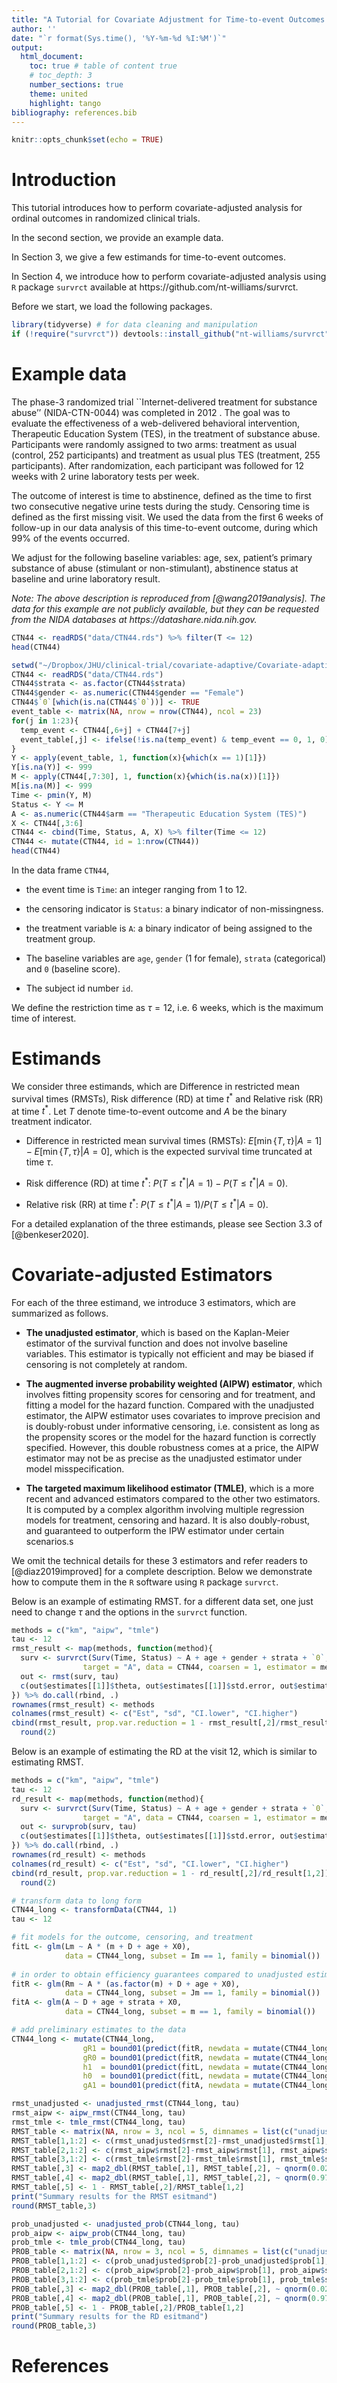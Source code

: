 ```yaml
---
title: "A Tutorial for Covariate Adjustment for Time-to-event Outcomes in Clinical Trials"
author: ''
date: "`r format(Sys.time(), '%Y-%m-%d %I:%M')`"
output:
  html_document:
    toc: true # table of content true
    # toc_depth: 3
    number_sections: true
    theme: united
    highlight: tango
bibliography: references.bib
---
```


```r
knitr::opts_chunk$set(echo = TRUE)
```

# Introduction

This tutorial introduces how to perform covariate-adjusted analysis for ordinal outcomes in randomized clinical trials. 

In the second section, we provide an example data.

In Section 3, we give a few estimands for time-to-event outcomes.

In Section 4, we introduce how to perform covariate-adjusted analysis using `R` package `survrct` available at https://github.com/nt-williams/survrct.

Before we start, we load the following packages.

```r
library(tidyverse) # for data cleaning and manipulation
if (!require("survrct")) devtools::install_github("nt-williams/survrct") # for covariate-adjusted analysis for time-to-event outcomes
```

# Example data

The  phase-3  randomized trial ``Internet-delivered treatment for substance abuse'' (NIDA-CTN-0044) was completed in 2012 \citep{CTN44}. The goal was to evaluate the effectiveness of a web-delivered behavioral intervention, Therapeutic Education
System (TES), in the treatment of substance abuse. Participants were randomly assigned to two arms: treatment as usual (control, 252 participants) and treatment as usual plus TES (treatment, 255 participants).
After randomization, each participant was followed for 12 weeks with 2 urine laboratory tests per week. 

The outcome of interest is time to abstinence, defined as the time to first two consecutive negative urine tests during the study. Censoring time is defined as the first missing visit. We used the data from the first 6 weeks of follow-up in our data analysis of this  time-to-event outcome, during which 99\% of the events occurred.

We adjust for the following baseline variables: age, sex, patient's primary substance of abuse (stimulant or non-stimulant), abstinence status at baseline and urine laboratory result. 

_Note: The above description is reproduced from [@wang2019analysis]. The data for this example are not publicly available, but they can be requested from the NIDA databases at https://datashare.nida.nih.gov. _

```r
CTN44 <- readRDS("data/CTN44.rds") %>% filter(T <= 12)
head(CTN44)
```

```r
setwd("~/Dropbox/JHU/clinical-trial/covariate-adaptive/Covariate-adaptive/")
CTN44 <- readRDS("data/CTN44.rds")
CTN44$strata <- as.factor(CTN44$strata)
CTN44$gender <- as.numeric(CTN44$gender == "Female")
CTN44$`0`[which(is.na(CTN44$`0`))] <- TRUE
event_table <- matrix(NA, nrow = nrow(CTN44), ncol = 23)
for(j in 1:23){
  temp_event <- CTN44[,6+j] + CTN44[7+j]
  event_table[,j] <- ifelse(!is.na(temp_event) & temp_event == 0, 1, 0)
}
Y <- apply(event_table, 1, function(x){which(x == 1)[1]})
Y[is.na(Y)] <- 999
M <- apply(CTN44[,7:30], 1, function(x){which(is.na(x))[1]})
M[is.na(M)] <- 999
Time <- pmin(Y, M)
Status <- Y <= M
A <- as.numeric(CTN44$arm == "Therapeutic Education System (TES)")
X <- CTN44[,3:6]
CTN44 <- cbind(Time, Status, A, X) %>% filter(Time <= 12)
CTN44 <- mutate(CTN44, id = 1:nrow(CTN44))
head(CTN44)
```

In the data frame `CTN44`,

  - the event time is `Time`: an integer ranging from 1 to 12.
  
  - the censoring indicator is `Status`: a binary indicator of non-missingness.
  
  - the treatment variable is `A`: a binary indicator of being assigned to the treatment group.
  
  - The baseline variables are `age`, `gender` (1 for female), `strata` (categorical) and `0` (baseline score).
  
  - The subject id number `id`.

We define the restriction time as $\tau = 12$, i.e. 6 weeks, which is the maximum time of interest.

# Estimands

We consider three estimands, which are Difference in restricted mean survival times (RMSTs), Risk difference (RD)  at time $t^*$ and Relative risk (RR)  at time $t^*$. Let $T$ denote time-to-event outcome and $A$ be the binary treatment indicator.

- Difference in restricted mean survival times (RMSTs): $E[\min\{T,\tau\}|A=1] - E[\min\{T,\tau\}|A=0]$, which is the expected survival time truncated at time $\tau$.

- Risk difference (RD) at time $t^*$: $P(T\le t^*|A=1) - P(T\le t^*|A=0)$.

- Relative risk (RR)  at time $t^*$: $P(T\le t^*|A=1)/P(T\le t^*|A=0)$.

For a detailed explanation of the three estimands, please see Section 3.3 of [@benkeser2020].

# Covariate-adjusted Estimators

For each of the three estimand, we introduce 3 estimators, which are summarized as follows.

- __The unadjusted estimator__, which is based on the Kaplan-Meier estimator of the survival function and does not involve baseline variables. This estimator is typically not efficient and may be biased if censoring is not completely at random.

- __The augmented inverse probability weighted (AIPW) estimator__, which involves fitting propensity scores for censoring and for treatment, and fitting a model for the hazard function. 
Compared with the unadjusted estimator, the AIPW estimator uses covariates to improve precision and is doubly-robust  under informative censoring, i.e. consistent as long as the propensity scores or the model for the hazard function is correctly specified. 
However, this double robustness comes at a price, the AIPW estimator may not be as precise as the unadjusted estimator under model misspecification.

- __The targeted maximum likelihood estimator (TMLE)__, which is a more recent and advanced estimators compared to the other two estimators. It is computed by a complex algorithm involving multiple regression models for treatment, censoring and hazard. It is also doubly-robust, and guaranteed to outperform the IPW estimator under certain scenarios.s

We omit the technical details for these 3 estimators and refer readers to [@diaz2019improved] for a complete description. Below we demonstrate how to compute them in the `R` software using `R` package `survrct`. 

<!-- We note that this implemation requries some prelimiary steps, which are noted as comments in the code chunck below. In addition, this package does not give standard error estimation for the RR estimand. One option to perform inference on the RR estimand is using bootstrap with the `survtmlerct` package to get the emperical distribution of the point estimate. -->

Below is an example of estimating RMST. for a different data set, one just need to change $\tau$ and the options in the `survrct` function. 

```r
methods = c("km", "aipw", "tmle")
tau <- 12
rmst_result <- map(methods, function(method){
  surv <- survrct(Surv(Time, Status) ~ A + age + gender + strata + `0`,
                target = "A", data = CTN44, coarsen = 1, estimator = method)
  out <- rmst(surv, tau)
  c(out$estimates[[1]]$theta, out$estimates[[1]]$std.error, out$estimates[[1]]$theta.conf.low, out$estimates[[1]]$theta.conf.high)
}) %>% do.call(rbind, .)
rownames(rmst_result) <- methods
colnames(rmst_result) <- c("Est", "sd", "CI.lower", "CI.higher")
cbind(rmst_result, prop.var.reduction = 1 - rmst_result[,2]/rmst_result[1,2]) %>%
  round(2)
```

Below is an example of estimating the RD at the visit 12, which is similar to estimating RMST.

```r
methods = c("km", "aipw", "tmle")
tau <- 12
rd_result <- map(methods, function(method){
  surv <- survrct(Surv(Time, Status) ~ A + age + gender + strata + `0`,
                target = "A", data = CTN44, coarsen = 1, estimator = method)
  out <- survprob(surv, tau)
  c(out$estimates[[1]]$theta, out$estimates[[1]]$std.error, out$estimates[[1]]$theta.conf.low, out$estimates[[1]]$theta.conf.high)
}) %>% do.call(rbind, .)
rownames(rd_result) <- methods
colnames(rd_result) <- c("Est", "sd", "CI.lower", "CI.higher")
cbind(rd_result, prop.var.reduction = 1 - rd_result[,2]/rd_result[1,2]) %>%
  round(2)
```

```r
# transform data to long form
CTN44_long <- transformData(CTN44, 1)
tau <- 12

# fit models for the outcome, censoring, and treatment 
fitL <- glm(Lm ~ A * (m + D + age + X0),
            data = CTN44_long, subset = Im == 1, family = binomial())
            
# in order to obtain efficiency guarantees compared to unadjusted estimators, time must be a factor in the censoring model:
fitR <- glm(Rm ~ A * (as.factor(m) + D + age + X0),
            data = CTN44_long, subset = Jm == 1, family = binomial())
fitA <- glm(A ~ D + age + strata + X0,
            data = CTN44_long, subset = m == 1, family = binomial())

# add preliminary estimates to the data
CTN44_long <- mutate(CTN44_long,
                gR1 = bound01(predict(fitR, newdata = mutate(CTN44_long, A = 1), type = 'response')),
                gR0 = bound01(predict(fitR, newdata = mutate(CTN44_long, A = 0), type = 'response')),
                h1  = bound01(predict(fitL, newdata = mutate(CTN44_long, A = 1), type = 'response')),
                h0  = bound01(predict(fitL, newdata = mutate(CTN44_long, A = 0), type = 'response')),
                gA1 = bound01(predict(fitA, newdata = mutate(CTN44_long, A = 1), type = 'response')))

rmst_unadjusted <- unadjusted_rmst(CTN44_long, tau)
rmst_aipw <- aipw_rmst(CTN44_long, tau)
rmst_tmle <- tmle_rmst(CTN44_long, tau)
RMST_table <- matrix(NA, nrow = 3, ncol = 5, dimnames = list(c("unadjusted", "aipw", "tmle"), c("est", "var", "CI.lower", "CI.upper", "var_reduction")))
RMST_table[1,1:2] <- c(rmst_unadjusted$rmst[2]-rmst_unadjusted$rmst[1], rmst_unadjusted$std.error.diff^2)
RMST_table[2,1:2] <- c(rmst_aipw$rmst[2]-rmst_aipw$rmst[1], rmst_aipw$std.error.diff^2)
RMST_table[3,1:2] <- c(rmst_tmle$rmst[2]-rmst_tmle$rmst[1], rmst_tmle$std.error.diff^2)
RMST_table[,3] <- map2_dbl(RMST_table[,1], RMST_table[,2], ~ qnorm(0.025, .x, sqrt(.y)))
RMST_table[,4] <- map2_dbl(RMST_table[,1], RMST_table[,2], ~ qnorm(0.975, .x, sqrt(.y)))
RMST_table[,5] <- 1 - RMST_table[,2]/RMST_table[1,2]
print("Summary results for the RMST esitmand")
round(RMST_table,3)

prob_unadjusted <- unadjusted_prob(CTN44_long, tau)
prob_aipw <- aipw_prob(CTN44_long, tau)
prob_tmle <- tmle_prob(CTN44_long, tau)
PROB_table <- matrix(NA, nrow = 3, ncol = 5, dimnames = list(c("unadjusted", "aipw", "tmle"), c("est", "var", "CI.lower", "CI.upper", "var_reduction")))
PROB_table[1,1:2] <- c(prob_unadjusted$prob[2]-prob_unadjusted$prob[1], prob_unadjusted$std.error.diff^2)
PROB_table[2,1:2] <- c(prob_aipw$prob[2]-prob_aipw$prob[1], prob_aipw$std.error.diff^2)
PROB_table[3,1:2] <- c(prob_tmle$prob[2]-prob_tmle$prob[1], prob_tmle$std.error.diff^2)
PROB_table[,3] <- map2_dbl(PROB_table[,1], PROB_table[,2], ~ qnorm(0.025, .x, sqrt(.y)))
PROB_table[,4] <- map2_dbl(PROB_table[,1], PROB_table[,2], ~ qnorm(0.975, .x, sqrt(.y)))
PROB_table[,5] <- 1 - PROB_table[,2]/PROB_table[1,2]
print("Summary results for the RD esitmand")
round(PROB_table,3)
```


# References
